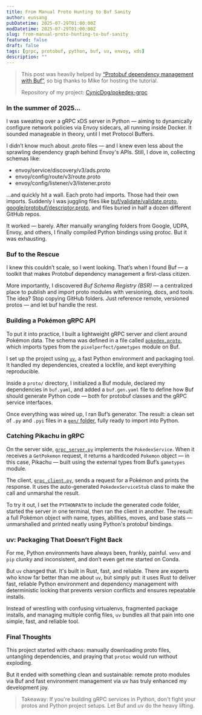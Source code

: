 ```yaml
---
title: From Manual Proto Hunting to Buf Sanity 
author: eunsang
pubDatetime: 2025-07-29T01:00:00Z
modDatetime: 2025-07-29T01:00:00Z
slug: from-manual-proto-hunting-to-buf-sanity
featured: false
draft: false
tags: [grpc, protobuf, python, buf, uv, envoy, xds]
description: ""
---
```

> This post was heavily helped by [“Protobuf dependency management with Buf”](https://www.youtube.com/watch?v=OSdQlnoO0og), so big thanks to Mike for hosting the tutorial. 
>
> Repository of my project: [CynicDog/pokedex-grpc](https://github.com/CynicDog/pokedex-grpc)

### In the summer of 2025…

I was sweating over a gRPC xDS server in Python — aiming to dynamically configure network policies via Envoy sidecars, all running inside Docker. It sounded manageable in theory, until I met Protocol Buffers.

I didn’t know much about .proto files — and I knew even less about the sprawling dependency graph behind Envoy's APIs. Still, I dove in, collecting schemas like:

- envoy/service/discovery/v3/ads.proto
- envoy/config/route/v3/route.proto
- envoy/config/listener/v3/listener.proto

…and quickly hit a wall. Each proto had imports. Those had their own imports. Suddenly I was juggling files like [buf/validate/validate.proto](https://github.com/bufbuild/protovalidate/blob/main/proto/protovalidate/buf/validate/validate.proto), [google/protobuf/descriptor.proto](https://github.com/protocolbuffers/protobuf/blob/main/src/google/protobuf/descriptor.proto), and files buried in half a dozen different GitHub repos.

It worked — barely. After manually wrangling folders from Google, UDPA, Envoy, and others, I finally compiled Python bindings using protoc. But it was exhausting.


### Buf to the Rescue
I knew this couldn’t scale, so I went looking. That’s when I found Buf — a toolkit that makes Protobuf dependency management a first-class citizen.

More importantly, I discovered _Buf Schema Registry (BSR)_ — a centralized place to publish and import proto modules with versioning, docs, and tools. The idea? Stop copying GitHub folders. Just reference remote, versioned protos — and let buf handle the rest.

### Building a Pokémon gRPC API

To put it into practice, I built a lightweight gRPC server and client around Pokémon data. The schema was defined in a file called [`pokedex.proto`](https://github.com/CynicDog/pokedex-grpc/blob/main/proto/pokeapi/v1/pokedex.proto), which imports types from the `pixelperfect/gametypes` module on Buf.

I set up the project using [`uv`](https://github.com/astral-sh/uv), a fast Python environment and packaging tool. It handled my dependencies, created a lockfile, and kept everything reproducible.

Inside a `proto/` directory, I initialized a Buf module, declared my dependencies in `buf.yaml`, and added a `buf.gen.yaml` file to define how Buf should generate Python code — both for protobuf classes and the gRPC service interfaces.

Once everything was wired up, I ran Buf’s generator. The result: a clean set of `.py` and `.pyi` files in a [`gen/` folder](https://github.com/CynicDog/pokedex-grpc/tree/main/proto/gen), fully ready to import into Python.

### Catching Pikachu in gRPC

On the server side, [`grpc_server.py`](https://github.com/CynicDog/pokedex-grpc/blob/main/grpc_server.py) implements the `PokedexService`. When it receives a `GetPokemon` request, it returns a hardcoded `Pokemon` object — in this case, Pikachu — built using the external types from Buf’s `gametypes` module.

The client, [`grpc_client.py`](https://github.com/CynicDog/pokedex-grpc/blob/main/grpc_client.py), sends a request for a Pokémon and prints the response. It uses the auto-generated `PokedexServiceStub` class to make the call and unmarshal the result.

To try it out, I set the `PYTHONPATH` to include the generated code folder, started the server in one terminal, then ran the client in another. The result: a full Pokémon object with name, types, abilities, moves, and base stats — unmarshalled and printed neatly using Python's protobuf bindings.


### uv: Packaging That Doesn’t Fight Back

For me, Python environments have always been, frankly, painful. `venv` and `pip` clunky and inconsistent, and don’t even get me started on Conda.

But `uv` changed that. It's built in Rust, fast, and reliable. There are experts who know far better than me about `uv`, but simply put: it uses Rust to deliver fast, reliable Python environment and dependency management with deterministic locking that prevents version conflicts and ensures repeatable installs.

Instead of wrestling with confusing virtualenvs, fragmented package installs, and managing multiple config files, `uv` bundles all that pain into one simple, fast, and reliable tool. 


### Final Thoughts

This project started with chaos: manually downloading proto files, untangling dependencies, and praying that `protoc` would run without exploding.

But it ended with something clean and sustainable:  remote proto modules via Buf and fast environment management via uv has truly enhanced my development joy. 

> Takeaway: If you're building gRPC services in Python, don't fight your protos and Python project setups. Let Buf and uv do the heavy lifting. 
